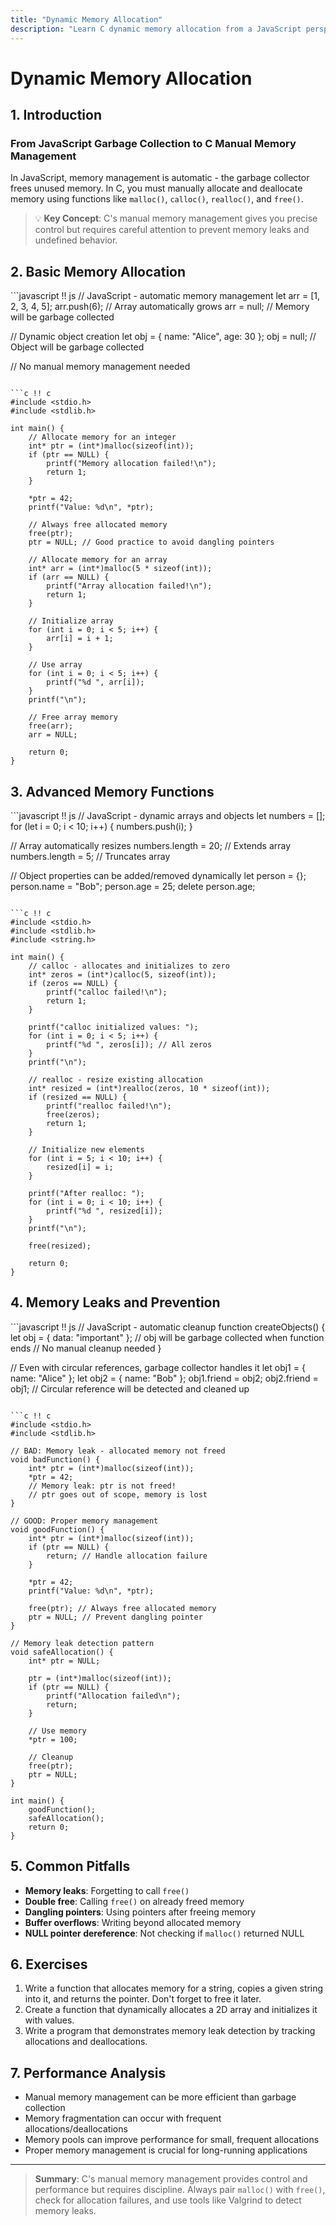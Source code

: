 ```yaml
---
title: "Dynamic Memory Allocation"
description: "Learn C dynamic memory allocation from a JavaScript perspective. Understand malloc, free, memory leaks, and compare with JavaScript garbage collection."
---
```


# Dynamic Memory Allocation

## 1. Introduction

### From JavaScript Garbage Collection to C Manual Memory Management

In JavaScript, memory management is automatic - the garbage collector frees unused memory. In C, you must manually allocate and deallocate memory using functions like `malloc()`, `calloc()`, `realloc()`, and `free()`.

> 💡 **Key Concept**: C's manual memory management gives you precise control but requires careful attention to prevent memory leaks and undefined behavior.

## 2. Basic Memory Allocation

<UniversalEditor title="Basic Memory Allocation" compare={true}>
```javascript !! js
// JavaScript - automatic memory management
let arr = [1, 2, 3, 4, 5];
arr.push(6); // Array automatically grows
arr = null; // Memory will be garbage collected

// Dynamic object creation
let obj = { name: "Alice", age: 30 };
obj = null; // Object will be garbage collected

// No manual memory management needed
```

```c !! c
#include <stdio.h>
#include <stdlib.h>

int main() {
    // Allocate memory for an integer
    int* ptr = (int*)malloc(sizeof(int));
    if (ptr == NULL) {
        printf("Memory allocation failed!\n");
        return 1;
    }
    
    *ptr = 42;
    printf("Value: %d\n", *ptr);
    
    // Always free allocated memory
    free(ptr);
    ptr = NULL; // Good practice to avoid dangling pointers
    
    // Allocate memory for an array
    int* arr = (int*)malloc(5 * sizeof(int));
    if (arr == NULL) {
        printf("Array allocation failed!\n");
        return 1;
    }
    
    // Initialize array
    for (int i = 0; i < 5; i++) {
        arr[i] = i + 1;
    }
    
    // Use array
    for (int i = 0; i < 5; i++) {
        printf("%d ", arr[i]);
    }
    printf("\n");
    
    // Free array memory
    free(arr);
    arr = NULL;
    
    return 0;
}
```
</UniversalEditor>

## 3. Advanced Memory Functions

<UniversalEditor title="Advanced Memory Functions" compare={true}>
```javascript !! js
// JavaScript - dynamic arrays and objects
let numbers = [];
for (let i = 0; i < 10; i++) {
    numbers.push(i);
}

// Array automatically resizes
numbers.length = 20; // Extends array
numbers.length = 5;  // Truncates array

// Object properties can be added/removed dynamically
let person = {};
person.name = "Bob";
person.age = 25;
delete person.age;
```

```c !! c
#include <stdio.h>
#include <stdlib.h>
#include <string.h>

int main() {
    // calloc - allocates and initializes to zero
    int* zeros = (int*)calloc(5, sizeof(int));
    if (zeros == NULL) {
        printf("calloc failed!\n");
        return 1;
    }
    
    printf("calloc initialized values: ");
    for (int i = 0; i < 5; i++) {
        printf("%d ", zeros[i]); // All zeros
    }
    printf("\n");
    
    // realloc - resize existing allocation
    int* resized = (int*)realloc(zeros, 10 * sizeof(int));
    if (resized == NULL) {
        printf("realloc failed!\n");
        free(zeros);
        return 1;
    }
    
    // Initialize new elements
    for (int i = 5; i < 10; i++) {
        resized[i] = i;
    }
    
    printf("After realloc: ");
    for (int i = 0; i < 10; i++) {
        printf("%d ", resized[i]);
    }
    printf("\n");
    
    free(resized);
    
    return 0;
}
```
</UniversalEditor>

## 4. Memory Leaks and Prevention

<UniversalEditor title="Memory Leak Prevention" compare={true}>
```javascript !! js
// JavaScript - automatic cleanup
function createObjects() {
    let obj = { data: "important" };
    // obj will be garbage collected when function ends
    // No manual cleanup needed
}

// Even with circular references, garbage collector handles it
let obj1 = { name: "Alice" };
let obj2 = { name: "Bob" };
obj1.friend = obj2;
obj2.friend = obj1;
// Circular reference will be detected and cleaned up
```

```c !! c
#include <stdio.h>
#include <stdlib.h>

// BAD: Memory leak - allocated memory not freed
void badFunction() {
    int* ptr = (int*)malloc(sizeof(int));
    *ptr = 42;
    // Memory leak: ptr is not freed!
    // ptr goes out of scope, memory is lost
}

// GOOD: Proper memory management
void goodFunction() {
    int* ptr = (int*)malloc(sizeof(int));
    if (ptr == NULL) {
        return; // Handle allocation failure
    }
    
    *ptr = 42;
    printf("Value: %d\n", *ptr);
    
    free(ptr); // Always free allocated memory
    ptr = NULL; // Prevent dangling pointer
}

// Memory leak detection pattern
void safeAllocation() {
    int* ptr = NULL;
    
    ptr = (int*)malloc(sizeof(int));
    if (ptr == NULL) {
        printf("Allocation failed\n");
        return;
    }
    
    // Use memory
    *ptr = 100;
    
    // Cleanup
    free(ptr);
    ptr = NULL;
}

int main() {
    goodFunction();
    safeAllocation();
    return 0;
}
```
</UniversalEditor>

## 5. Common Pitfalls
- **Memory leaks**: Forgetting to call `free()`
- **Double free**: Calling `free()` on already freed memory
- **Dangling pointers**: Using pointers after freeing memory
- **Buffer overflows**: Writing beyond allocated memory
- **NULL pointer dereference**: Not checking if `malloc()` returned NULL

## 6. Exercises
1. Write a function that allocates memory for a string, copies a given string into it, and returns the pointer. Don't forget to free it later.
2. Create a function that dynamically allocates a 2D array and initializes it with values.
3. Write a program that demonstrates memory leak detection by tracking allocations and deallocations.

## 7. Performance Analysis
- Manual memory management can be more efficient than garbage collection
- Memory fragmentation can occur with frequent allocations/deallocations
- Memory pools can improve performance for small, frequent allocations
- Proper memory management is crucial for long-running applications

---

> **Summary**: C's manual memory management provides control and performance but requires discipline. Always pair `malloc()` with `free()`, check for allocation failures, and use tools like Valgrind to detect memory leaks. 
